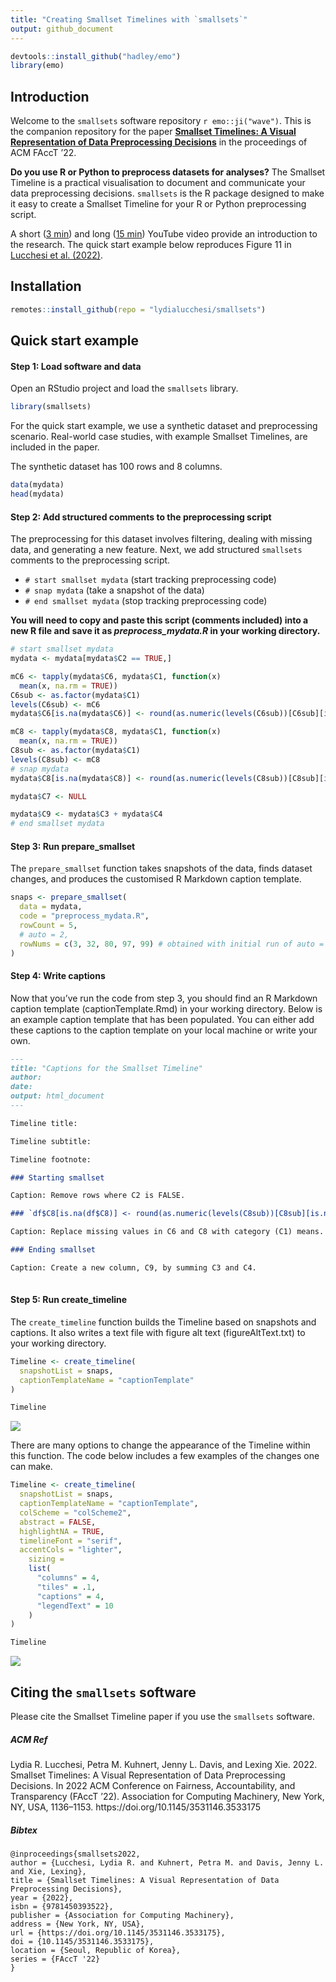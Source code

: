 ```yaml
---
title: "Creating Smallset Timelines with `smallsets`"
output: github_document
---
```


```r
devtools::install_github("hadley/emo")
library(emo)
```

## Introduction 

Welcome to the `smallsets` software repository `r emo::ji("wave")`. This is the companion repository for the paper [**Smallset Timelines: A Visual Representation of Data Preprocessing Decisions**](https://arxiv.org/abs/2206.04875) in the proceedings of ACM FAccT '22.

**Do you use R or Python to preprocess datasets for analyses?** The Smallset Timeline is a practical visualisation to document and communicate your data preprocessing decisions. `smallsets` is the R package designed to make it easy to create a Smallset Timeline for your R or Python preprocessing script. 

A short ([3 min](https://www.youtube.com/watch?v=_fpn02h3IUo)) and long ([15 min](https://www.youtube.com/watch?v=I_ksOv6rj1Y)) YouTube video provide an introduction to the research. The quick start example below reproduces Figure 11 in [Lucchesi et al. (2022)](https://arxiv.org/abs/2206.04875).

## Installation

```r
remotes::install_github(repo = "lydialucchesi/smallsets")
```

## Quick start example

#### Step 1: Load software and data

Open an RStudio project and load the `smallsets` library.

```r
library(smallsets)
```

For the quick start example, we use a synthetic dataset and preprocessing scenario. Real-world case studies, with example Smallset Timelines, are included in the paper.

The synthetic dataset has 100 rows and 8 columns.
```r
data(mydata)
head(mydata)
```

#### Step 2: Add structured comments to the preprocessing script

The preprocessing for this dataset involves filtering, dealing with missing data, and generating a new feature. Next, we add structured `smallsets` comments to the preprocessing script.

* `# start smallset mydata` (start tracking preprocessing code)
* `# snap mydata` (take a snapshot of the data)
* `# end smallset mydata` (stop tracking preprocessing code)

**You will need to copy and paste this script (comments included) into a new R file and save it as *preprocess_mydata.R* in your working directory.**

```r
# start smallset mydata
mydata <- mydata[mydata$C2 == TRUE,]

mC6 <- tapply(mydata$C6, mydata$C1, function(x)
  mean(x, na.rm = TRUE))
C6sub <- as.factor(mydata$C1)
levels(C6sub) <- mC6
mydata$C6[is.na(mydata$C6)] <- round(as.numeric(levels(C6sub))[C6sub][is.na(mydata$C6)], 2)

mC8 <- tapply(mydata$C8, mydata$C1, function(x)
  mean(x, na.rm = TRUE))
C8sub <- as.factor(mydata$C1)
levels(C8sub) <- mC8
# snap mydata
mydata$C8[is.na(mydata$C8)] <- round(as.numeric(levels(C8sub))[C8sub][is.na(mydata$C8)], 2)

mydata$C7 <- NULL

mydata$C9 <- mydata$C3 + mydata$C4
# end smallset mydata
```

#### Step 3: Run prepare_smallset 

The `prepare_smallset` function takes snapshots of the data, finds dataset changes, and produces the customised R Markdown caption template.

```r
snaps <- prepare_smallset(
  data = mydata,
  code = "preprocess_mydata.R",
  rowCount = 5,
  # auto = 2,
  rowNums = c(3, 32, 80, 97, 99) # obtained with initial run of auto = 2 (optimisation model)
)
```

#### Step 4: Write captions

Now that you've run the code from step 3, you should find an R Markdown caption template (captionTemplate.Rmd) in your working directory. Below is an example caption template that has been populated. You can either add these captions to the caption template on your local machine or write your own.

```markdown
---
title: "Captions for the Smallset Timeline"
author: 
date: 
output: html_document
---

Timeline title: 

Timeline subtitle: 

Timeline footnote: 

### Starting smallset

Caption: Remove rows where C2 is FALSE.

### `df$C8[is.na(df$C8)] <- round(as.numeric(levels(C8sub))[C8sub][is.na(df$C8)], 2)`

Caption: Replace missing values in C6 and C8 with category (C1) means. Drop C7 (too many missing values).

### Ending smallset

Caption: Create a new column, C9, by summing C3 and C4.
 
```

#### Step 5: Run create_timeline

The `create_timeline` function builds the Timeline based on snapshots and captions. It also writes a text file with figure alt text (figureAltText.txt) to your working directory.

```r
Timeline <- create_timeline(
  snapshotList = snaps,
  captionTemplateName = "captionTemplate"
)

Timeline
```

![](man/figures/Timeline1.png)

There are many options to change the appearance of the Timeline within this function. The code below includes a few examples of the changes one can make.

```r
Timeline <- create_timeline(
  snapshotList = snaps,
  captionTemplateName = "captionTemplate",
  colScheme = "colScheme2",
  abstract = FALSE,
  highlightNA = TRUE,
  timelineFont = "serif",
  accentCols = "lighter",
    sizing =
    list(
      "columns" = 4,
      "tiles" = .1,
      "captions" = 4,
      "legendText" = 10
    )
)

Timeline
```

![](man/figures/Timeline2.png)

## Citing the `smallsets` software

Please cite the Smallset Timeline paper if you use the `smallsets` software.

##### ACM Ref
Lydia R. Lucchesi, Petra M. Kuhnert, Jenny L. Davis, and Lexing Xie. 2022. Smallset Timelines: A Visual Representation of Data Preprocessing Decisions. In 2022 ACM Conference on Fairness, Accountability, and Transparency (FAccT '22). Association for Computing Machinery, New York, NY, USA, 1136–1153. https://doi.org/10.1145/3531146.3533175

##### Bibtex
```
@inproceedings{smallsets2022, 
author = {Lucchesi, Lydia R. and Kuhnert, Petra M. and Davis, Jenny L. and Xie, Lexing}, 
title = {Smallset Timelines: A Visual Representation of Data Preprocessing Decisions}, 
year = {2022}, 
isbn = {9781450393522}, 
publisher = {Association for Computing Machinery}, 
address = {New York, NY, USA}, 
url = {https://doi.org/10.1145/3531146.3533175}, 
doi = {10.1145/3531146.3533175}, 
location = {Seoul, Republic of Korea}, 
series = {FAccT '22}
}
```
